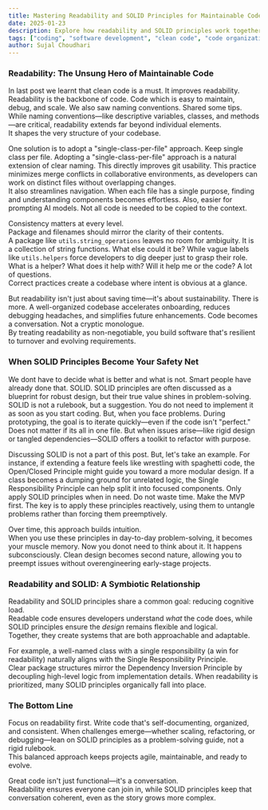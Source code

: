 ```yaml
---
title: Mastering Readability and SOLID Principles for Maintainable Code
date: 2025-01-23
description: Explore how readability and SOLID principles work together to create clean, scalable, and maintainable code. Learn practical strategies for organizing codebases and solving design challenges effectively.
tags: ["coding", "software development", "clean code", "code organization", "programming tips"]
author: Sujal Choudhari
---
```


### Readability: The Unsung Hero of Maintainable Code 
In last post we learnt that clean code is a must. It improves readability. Readability is the backbone of code. Code which is easy to maintain, debug, and scale. We also saw naming conventions. 
Shared some tips. While naming conventions—like descriptive variables, classes, and methods—are critical, readability extends far beyond individual elements.  
It shapes the very structure of your codebase.  

One solution is to adopt a "single-class-per-file" approach. Keep single class per file. Adopting a "single-class-per-file" approach is a natural extension of clear naming. This directly improves git usability. This practice minimizes merge conflicts in collaborative environments, as developers can work on distinct files without overlapping changes.  
It also streamlines navigation. When each file has a single purpose, finding and understanding components becomes effortless. Also, easier for prompting AI models. Not all code is needed to be copied to the context.  

Consistency matters at every level.  
Package and filenames should mirror the clarity of their contents.  
A package like `utils.string_operations` leaves no room for ambiguity. It is a collection of string functions. What else could it be? While vague labels like `utils.helpers` force developers to dig deeper just to grasp their role. What is a helper? What does it help with? Will it help me or the code? A lot of questions.  
Correct practices create a codebase where intent is obvious at a glance.  

But readability isn't just about saving time—it's about sustainability. There is more. A well-organized codebase accelerates onboarding, reduces debugging headaches, and simplifies future enhancements. Code becomes a conversation. Not a cryptic monologue.  
By treating readability as non-negotiable, you build software that's resilient to turnover and evolving requirements.   

### When SOLID Principles Become Your Safety Net 
We dont have to decide what is better and what is not. Smart people have already done that. SOLID. SOLID principles are often discussed as a blueprint for robust design, but their true value shines in problem-solving. SOLID is not a rulebook, but a suggestion. You do not need to implement it as soon as you start coding. But, when you face problems. During prototyping, the goal is to iterate quickly—even if the code isn't "perfect."  
Does not matter if its all in one file. But when issues arise—like rigid design or tangled dependencies—SOLID offers a toolkit to refactor with purpose. 

Discussing SOLID is not a part of this post. But, let's take an example. For instance, if extending a feature feels like wrestling with spaghetti code, the Open/Closed Principle might guide you toward a more modular design. 
If a class becomes a dumping ground for unrelated logic, the Single Responsibility Principle can help split it into focused components. Only apply SOLID principles when in need. Do not waste time. Make the MVP first. The key is to apply these principles reactively, using them to untangle problems rather than forcing them preemptively.  

Over time, this approach builds intuition.  
When you use these principles in day-to-day problem-solving, it becomes your muscle memory. Now you donot need to think about it. It happens subconsciously. Clean design becomes second nature, allowing you to preempt issues without overengineering early-stage projects.  

### Readability and SOLID: A Symbiotic Relationship 

Readability and SOLID principles share a common goal: reducing cognitive load.  
Readable code ensures developers understand *what* the code does, while SOLID principles ensure the *design* remains flexible and logical.  
Together, they create systems that are both approachable and adaptable.  


For example, a well-named class with a single responsibility (a win for readability) naturally aligns with the Single Responsibility Principle.  
Clear package structures mirror the Dependency Inversion Principle by decoupling high-level logic from implementation details. 
When readability is prioritized, many SOLID principles organically fall into place.  

### The Bottom Line 

Focus on readability first. Write code that's self-documenting, organized, and consistent. When challenges emerge—whether scaling, refactoring, or debugging—lean on SOLID principles as a problem-solving guide, not a rigid rulebook.  
This balanced approach keeps projects agile, maintainable, and ready to evolve.  

Great code isn't just functional—it's a conversation.  
Readability ensures everyone can join in, while SOLID principles keep that conversation coherent, even as the story grows more complex. 